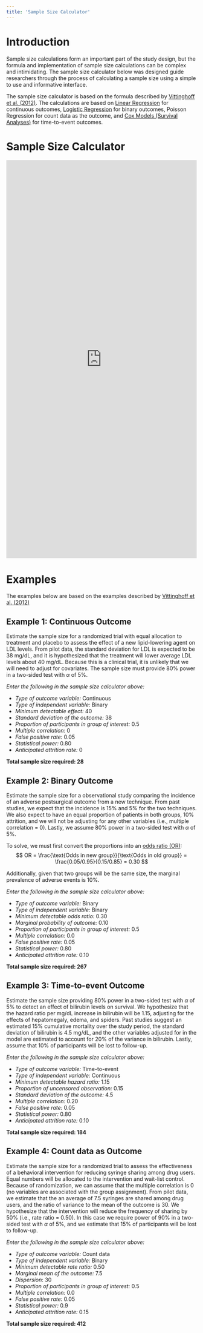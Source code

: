 ```yaml
---
title: 'Sample Size Calculator'
---
```


# Introduction 

Sample size calculations form an important part of the study design, but the formula and implementation of sample size calculations can be complex and intimidating. The sample size calculator below was designed guide researchers through the process of calculating a sample size using a simple to use and informative interface. 

The sample size calculator is based on the formula described by <a target="_blank" href="https://link.springer.com/book/10.1007/978-1-4614-1353-0">Vittinghoff et al. (2012)</a>. The calculations are based on [Linear Regression](/resources/regression_linear.qmd) for continuous outcomes, [Logistic Regression](/resources/regression_logistic.qmd) for binary outcomes, Poisson Regression for count data as the outcome, and [Cox Models (Survival Analyses)](/resources/regression_survival.qmd) for time-to-event outcomes. 

# Sample Size Calculator
<iframe height="1050" width="100%" frameborder="no" src="https://kpuka.shinyapps.io/samplesize/"> </iframe>



 
# Examples 
The examples below are based on the examples described by <a href="https://link.springer.com/book/10.1007/978-1-4614-1353-0" target="_blank">Vittinghoff et al. (2012) </a>

## Example 1: Continuous Outcome

Estimate the sample size for a randomized trial with equal allocation to treatment and placebo to assess the effect of a new lipid-lowering agent on LDL levels. From pilot data, the standard deviation for LDL is expected to be 38 mg/dL, and it is hypothesized that the treatment will lower average LDL levels about 40 mg/dL. Because this is a clinical trial, it is unlikely that we will need to adjust for covariates. The sample size must provide 80% power in a two-sided test with $\alpha$ of 5%. 

*Enter the following in the sample size calculator above:*

- *Type of outcome variable:* Continuous
- *Type of independent variable:* Binary
- *Minimum detectable effect:* 40
- *Standard deviation of the outcome:* 38
- *Proportion of participants in group of interest:* 0.5
- *Multiple correlation:* 0
- *False positive rate:* 0.05
- *Statistical power:* 0.80
- *Anticipated attrition rate:* 0

**Total sample size required: 28**





## Example 2: Binary Outcome

Estimate the sample size for a observational study comparing the incidence of an adverse postsurgical outcome from a new technique. From past studies, we expect that the incidence is 15% and 5% for the two techniques. We also expect to have an equal proportion of patients in both groups, 10% attrition, and we will not be adjusting for any other variables (i.e., multiple correlation = 0). Lastly, we assume 80% power in a two-sided test with $\alpha$ of 5%. 

To solve, we must first convert the proportions into an [odds ratio (OR)](/resources/categorical_data.qmd):
$$ OR = \frac{\text{Odds in new group}}{\text{Odds in old group}} = \frac{0.05/0.95}{0.15/0.85} = 0.30 $$

Additionally, given that two groups will be the same size, the marginal prevalence of adverse events is 10%.

*Enter the following in the sample size calculator above:*

- *Type of outcome variable:* Binary
- *Type of independent variable:* Binary
- *Minimum detectable odds ratio:* 0.30 
- *Marginal probability of outcome:* 0.10
- *Proportion of participants in group of interest:* 0.5
- *Multiple correlation:* 0.0
- *False positive rate:* 0.05
- *Statistical power:* 0.80
- *Anticipated attrition rate:* 0.10

**Total sample size required: 267**





## Example 3: Time-to-event Outcome

Estimate the sample size providing 80% power in a two-sided test with $\alpha$ of 5% to detect an effect of bilirubin levels on survival. We hypothesize that the hazard ratio per mg/dL increase in bilirubin will be 1.15, adjusting for the effects of hepatomegaly, edema, and spiders. Past studies suggest an estimated 15% cumulative mortality over the study period, the standard deviation of bilirubin is 4.5 mg/dL, and the other variables adjusted for in the model are estimated to account for 20% of the variance in bilirubin. Lastly, assume that 10% of participants will be lost to follow-up. 

*Enter the following in the sample size calculator above:*

- *Type of outcome variable:* Time-to-event
- *Type of independent variable:* Continuous
- *Minimum detectable hazard ratio:* 1.15 
- *Proportion of uncensored observation:* 0.15
- *Standard deviation of the outcome:* 4.5
- *Multiple correlation:* 0.20
- *False positive rate:* 0.05
- *Statistical power:* 0.80
- *Anticipated attrition rate:* 0.10

**Total sample size required: 184**


 
## Example 4: Count data as Outcome

Estimate the sample size for a randomized trial to assess the effectiveness of a behavioral intervention for reducing syringe sharing among drug users. Equal numbers will be allocated to the intervention and wait-list control. Because of randomization, we can assume that the multiple correlation is 0 (no variables are associated with the group assignment). From pilot data, we estimate that the an average of 7.5 syringes are shared among drug users, and the ratio of variance to the mean of the outcome is 30. We hypothesize that the intervention will reduce the frequency of sharing by 50% (i.e., rate ratio = 0.50). In this case we require power of 90% in a two-sided test with $\alpha$ of 5%, and we estimate that 15% of participants will be lost to follow-up. 
 
*Enter the following in the sample size calculator above:*

- *Type of outcome variable:* Count data
- *Type of independent variable:* Binary
- *Minimum detectable rate ratio:* 0.50
- *Marginal mean of the outcome:* 7.5
- *Dispersion*: 30
- *Proportion of participants in group of interest:* 0.5
- *Multiple correlation:* 0.0
- *False positive rate:* 0.05
- *Statistical power:* 0.9
- *Anticipated attrition rate:* 0.15

**Total sample size required: 412**
 
 
